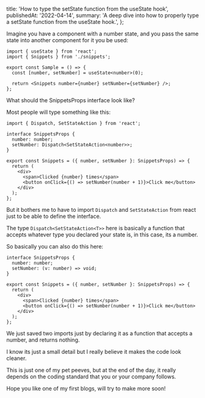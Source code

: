   title: 'How to type the setState function from the useState hook',
  publishedAt: '2022-04-14',
  summary:
    'A deep dive into how to properly type a setState function from the useState hook.',
};

Imagine you have a component with a number state, and you pass the same state into another component for it you be used:

```tsx
import { useState } from 'react';
import { Snippets } from './snippets';

export const Sample = () => {
  const [number, setNumber] = useState<number>(0);

  return <Snippets number={number} setNumber={setNumber} />;
};
```

What should the SnippetsProps interface look like?

Most people will type something like this:

```tsx
import { Dispatch, SetStateAction } from 'react';

interface SnippetsProps {
  number: number;
  setNumber: Dispatch<SetStateAction<number>>;
}

export const Snippets = ({ number, setNumber }: SnippetsProps) => {
  return (
    <div>
      <span>Clicked {number} times</span>
      <button onClick={() => setNumber(number + 1)}>Click me</button>
    </div>
  );
};
```

But it bothers me to have to import `Dispatch` and `SetStateAction` from react just to be able to define the interface.

The type `Dispatch<SetStateAction<T>>` here is basically a function that accepts whatever type you declared your state is, in this case, its a number.

So basically you can also do this here:

```tsx
interface SnippetsProps {
  number: number;
  setNumber: (v: number) => void;
}

export const Snippets = ({ number, setNumber }: SnippetsProps) => {
  return (
    <div>
      <span>Clicked {number} times</span>
      <button onClick={() => setNumber(number + 1)}>Click me</button>
    </div>
  );
};
```

We just saved two imports just by declaring it as a function that accepts a number, and returns nothing.

I know its just a small detail but I really believe it makes the code look cleaner.

This is just one of my pet peeves, but at the end of the day, it really depends on the coding standard that you or your company follows.

Hope you like one of my first blogs, will try to make more soon!
